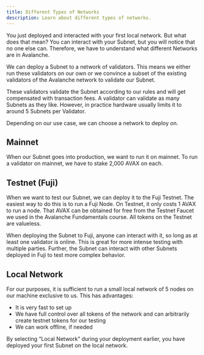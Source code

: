 ```yaml
---
title: Different Types of Networks
description: Learn about different types of networks.
---
```


You just deployed and interacted with your first local network. But what does that mean? You can interact with your Subnet, but you will notice that no one else can. Therefore, we have to understand what different Networks are in Avalanche.

We can deploy a Subnet to a network of validators. This means we either run these validators on our own or we convince a subset of the existing validators of the Avalanche network to validate our Subnet.

These validators validate the Subnet according to our rules and will get compensated with transaction fees. A validator can validate as many Subnets as they like. However, in practice hardware usually limits it to around 5 Subnets per Validator.

Depending on our use case, we can choose a network to deploy on.

## Mainnet

When our Subnet goes into production, we want to run it on mainnet. To run a validator on mainnet, we have to stake 2,000 AVAX on each.

## Testnet (Fuji)

When we want to test our Subnet, we can deploy it to the Fuji Testnet. The easiest way to do this is to run a Fuji Node. On Testnet, it only costs 1 AVAX to run a node. That AVAX can be obtained for free from the Testnet Faucet we used in the Avalanche Fundamentals course. All tokens on the Testnet are valueless.

When deploying the Subnet to Fuji, anyone can interact with it, so long as at least one validator is online. This is great for more intense testing with multiple parties. Further, the Subnet can interact with other Subnets deployed in Fuji to test more complex behavior.

## Local Network

For our purposes, it is sufficient to run a small local network of 5 nodes on our machine exclusive to us. This has advantages:

- It is very fast to set up
- We have full control over all tokens of the network and can arbitrarily create testnet tokens for our testing
- We can work offline, if needed

By selecting “Local Network” during your deployment earlier, you have deployed your first Subnet on the local network.